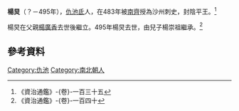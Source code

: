'''楊炅'''（？－495年），[[仇池|仇池]][[氐|氐]]人，在483年被[[南齊|南齊]]授為沙州刺史，封陰平王。<ref>《資治通鑑》-{卷}-一百三十五</ref>

楊炅在父親[[楊廣香|楊廣香]]去世後繼立。495年楊炅去世，由兒子楊崇祖繼承。<ref>《資治通鑑》-{卷}-一百四十</ref>

{{start box}}
{{s-before|[[楊廣香|楊廣香]]}}
{{s-title|[[仇池|仇池]]首領|483年－495年}}
{{s-after|[[楊崇祖|楊崇祖]]}}
{{end box}}

==參考資料==
<div class="references-small">
<references/>
</div>

[[Category:仇池|Category:仇池]]
[[Category:南北朝人|Category:南北朝人]]